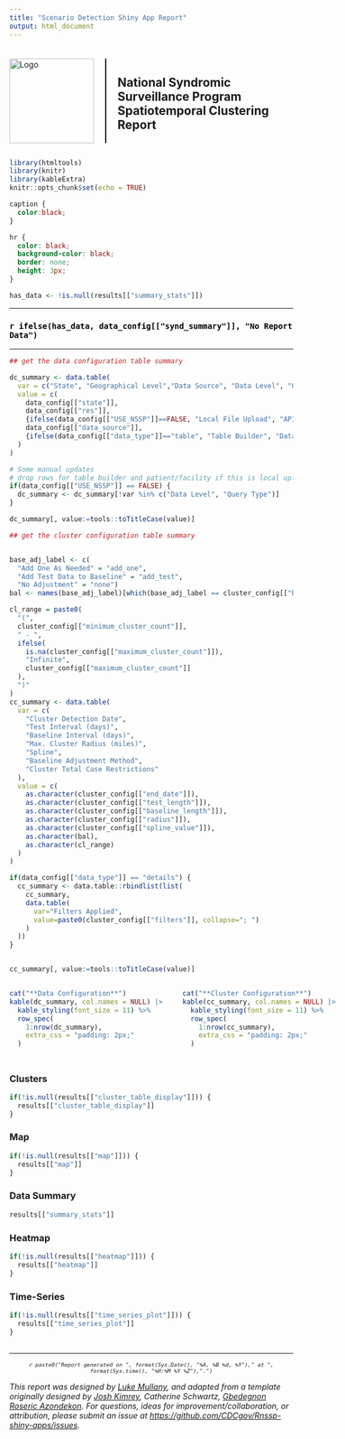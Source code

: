 ```yaml
---
title: "Scenario Detection Shiny App Report"
output: html_document
---
```


```{=html}
<!--
# © 2025 The Johns Hopkins University Applied Physics Laboratory LLC
# Development of this software was sponsored by the U.S. Government under
# contract no. 75D30124C19958
-->
```
```{=html}
<!--
#----------------------------------------------------
# SpatioTemporal Clustering App
# Authors:
#   Luke C. Mullany
#   Howard Burkom
#----------------------------------------------------
-->
```
```{=html}
<style>
  .title-logo-container {
    display: flex;
    align-items: center;
    justify-content: center;
    margin-top: 20px; /* Adjust margin as needed */
  }
  .title-logo-container img {
    margin-right: 20px; /* Adjust spacing between logo and vertical line */
    height: 150px; /* Adjust the height as needed */
  }
  .vertical-line {
    border-left: 2px solid black; /* Adjust the width and color of the line as needed */
    height: 150px; /* Match the height of the logo */
    margin-right: 20px; /* Adjust spacing between vertical line and title */
  }
  .title-logo-container h1 {
    margin: 0;
    font-weight: bold;
  }
  #header {
    display: none;
  }
</style>
```
::: title-logo-container
<img src="logo.png" alt="Logo"/>

::: vertical-line
:::

<h2>National Syndromic Surveillance Program<br>Spatiotemporal Clustering Report</h2>
:::

```r
library(htmltools)
library(knitr)
library(kableExtra)
knitr::opts_chunk$set(echo = TRUE)
```

```css

caption {
  color:black;
}

hr {
  color: black;
  background-color: black;
  border: none;
  height: 3px;
}
```

```r
has_data <- !is.null(results[["summary_stats"]])
```


<hr>

<h3 style="color:black; font-weight:bold;">

`r ifelse(has_data, data_config[["synd_summary"]], "No Report Data")`

</h3>

<hr>

```r

## get the data configuration table summary

dc_summary <- data.table(
  var = c("State", "Geographical Level","Data Source", "Data Level", "Query Type"),
  value = c(
    data_config[["state"]], 
    data_config[["res"]],
    {ifelse(data_config[["USE_NSSP"]]==FALSE, "Local File Upload", "API Call")},
    data_config[["data_source"]],
    {ifelse(data_config[["data_type"]]=="table", "Table Builder", "Data Details")}
  )
)

# Some manual updates
# drop rows for table builder and patient/facility if this is local upload
if(data_config[["USE_NSSP"]] == FALSE) {
  dc_summary <- dc_summary[!var %in% c("Data Level", "Query Type")]
}

dc_summary[, value:=tools::toTitleCase(value)]

## get the cluster configuration table summary


base_adj_label <- c(
  "Add One As Needed" = "add_one",
  "Add Test Data to Baseline" = "add_test",
  "No Adjustment" = "none")
bal <- names(base_adj_label)[which(base_adj_label == cluster_config[["base_adj_meth"]])]

cl_range = paste0(
  "(",
  cluster_config[["minimum_cluster_count"]],
  " - ",
  ifelse(
    is.na(cluster_config[["maximum_cluster_count"]]),
    "Infinite",
    cluster_config[["maximum_cluster_count"]]
  ),
  ")"
)
cc_summary <- data.table(
  var = c(
    "Cluster Detection Date",
    "Test Interval (days)",
    "Baseline Interval (days)",
    "Max. Cluster Radius (miles)",
    "Spline",
    "Baseline Adjustment Method",
    "Cluster Total Case Restrictions"
  ),
  value = c(
    as.character(cluster_config[["end_date"]]),
    as.character(cluster_config[["test_length"]]),
    as.character(cluster_config[["baseline_length"]]),
    as.character(cluster_config[["radius"]]),
    as.character(cluster_config[["spline_value"]]),
    as.character(bal),
    as.character(cl_range)
  )
)

if(data_config[["data_type"]] == "details") {
  cc_summary <- data.table::rbindlist(list(
    cc_summary,
    data.table(
      var="Filters Applied",
      value=paste0(cluster_config[["filters"]], collapse="; ")
    )
  ))
}


cc_summary[, value:=tools::toTitleCase(value)]


```

<!-- <details><summary><h2>Run Specifications</h2></summary> -->

::: {style="display: flex; gap: 2em;"}
::: {style="flex: 1;"}


```r
cat("**Data Configuration**")
kable(dc_summary, col.names = NULL) |> 
  kable_styling(font_size = 11) %>%
  row_spec(
    1:nrow(dc_summary), 
    extra_css = "padding: 2px;"
  )
```
:::

::: {style="flex: 1;"}

```r
cat("**Cluster Configuration**")
kable(cc_summary, col.names = NULL) |> 
  kable_styling(font_size = 11) %>%
  row_spec(
    1:nrow(cc_summary), 
    extra_css = "padding: 2px;"
  )

```
:::
:::

## {.tabset .tabset-fade .tabset-pills}

### Clusters

```r
if(!is.null(results[["cluster_table_display"]])) {
  results[["cluster_table_display"]]
}
```

### Map

```r
if(!is.null(results[["map"]])) {
  results[["map"]]
}
```

### Data Summary

```r
results[["summary_stats"]]
```

### Heatmap

```r
if(!is.null(results[["heatmap"]])) {
  results[["heatmap"]]
}
```

### Time-Series

```r
if(!is.null(results[["time_series_plot"]])) {
  results[["time_series_plot"]]
}
```


##

<hr>

::: {style="text-align: center; font-size: 0.8em; font-style: italic;"}
`r paste0("Report generated on ", format(Sys.Date(), "%A, %B %d, %Y")," at ", format(Sys.time(), "%H:%M %Y %Z"),".")`
:::

*This report was designed by [Luke Mullany](https://github.com/lmullany), and adapted from a template originally designed by [Josh Kimrey](https://github.com/jkimrey13), Catherine Schwartz, [Gbedegnon Roseric Azondekon](https://rosericazondekon.github.io). For questions, ideas for improvement/collaboration, or attribution, please submit an issue at <https://github.com/CDCgov/Rnssp-shiny-apps/issues>.*
